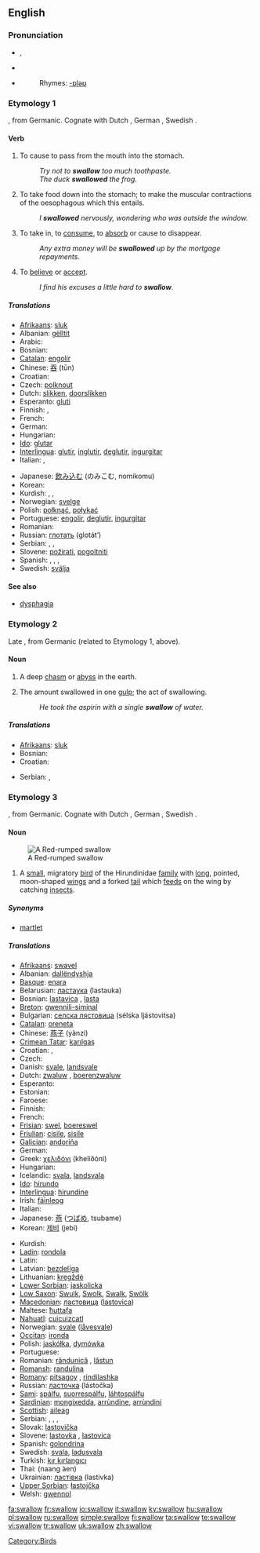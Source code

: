 ==English==

===Pronunciation===
* {{a|UK}} {{IPA|/ˈswɒləʊ/}}, {{SAMPA|/"swQl@U/}}
* {{a|US}} {{IPA|/ˈswɑ.loʊ/}}
* {{audio|en-us-swallow.ogg|Audio (US)}}
*: Rhymes: [[Rhymes:English:-ɒləʊ|-ɒləʊ]]

===Etymology 1===
{{OE.}} {{term|swelgan|swelġan}}, from Germanic.  Cognate with Dutch {{term|zwelgen}}, German {{term|schwelgen}}, Swedish {{term|svälja}}.

====Verb====
{{en-verb}}

# {{transitive}} To cause to pass from the mouth into the stomach.
#: ''Try not to '''swallow''' too much toothpaste.''
#: ''The duck '''swallowed''' the frog.''
# {{intransitive}} To take food down into the stomach; to make the muscular contractions of the oesophagous which this entails.
#: ''I '''swallowed''' nervously, wondering who was outside the window.''
# {{transitive}} To take in, to [[consume]], to [[absorb]] or cause to disappear.
#: ''Any extra money will be '''swallowed''' up by the mortgage repayments.''
# {{transitive}} To [[believe]] or [[accept]].
#: ''I find his excuses a little hard to '''swallow'''.''

=====Translations=====
{{trans-top|to cause pass from the mouth into the stomach}}
* [[Afrikaans]]: [[sluk]]
* Albanian: [[gëlltit]]
* Arabic: {{ARchar|[[جرع]]}} {{unicode|(járaʕa)}}
* Bosnian: {{t-|bs|gutati}} <!-- The following tag and the corresponding perfective/imperfective forms belong in the Bosnian entries: (''[[impf.]]''), [[progutati]] (''[[pf.]]'') -->
* [[Catalan]]: [[engolir]]
* Chinese: [[吞]] (tūn)
* Croatian: {{t-|hr|gutati}} <!-- The following tag and the corresponding perfective/imperfective forms belong in the Croatian entries: (''[[impf.]]''), [[progutati]] (''[[pf.]]'') -->
* Czech: [[polknout]]
* Dutch: [[slikken]], [[doorslikken]]
* Esperanto: [[gluti]]
* Finnish: {{t-|fi|niellä}}, {{t-|fi|nielaista}}
* French: {{t+|fr|avaler}}
* German: {{t-|de|schlucken}}
* Hungarian: {{t+|hu|nyel}}
* [[Ido]]: [[glutar]]
* [[Interlingua]]: [[glutir]], [[inglutir]], [[deglutir]], [[ingurgitar]]
* Italian: {{t+|it|deglutire}}, {{t+|it|inghiottire}}
{{trans-mid}}
* Japanese: [[飲み込む]] (のみこむ, nomikomu)
* Korean: {{t|ko|삼키다|tr=samkida|sc=Hang}}
* Kurdish: {{t|ku|daqurtandin}}, {{t|ku|daûrandin}}, {{t|ku|dabilandin}}
* Norwegian: [[svelge]]
* Polish: [[połknąć]], [[połykać]]
* Portuguese: [[engolir]], [[deglutir]], [[ingurgitar]]
* Romanian: {{t-|ro|înghiţi}}
* Russian: [[глотать]] (glotát’)
* Serbian: {{t-|sr|гутати|sc=Cyrl}}, {{t-|sr|gutati}}, <!-- The following tag and perfective/imperfective pairs belong in the Serbian entry: (''[[impf.]]''), [[прогутати]] (''[[pf.]]'') -->
* Slovene: [[požirati]], [[pogoltniti]]
* Spanish: {{t-|es|tragar}}, {{t|es|engullir}}, {{t|es|deglutir}}, {{t|es|ingurgitar}}
* Swedish: [[svälja]]
{{trans-bottom}}

====See also====
* [[dysphagia]]

===Etymology 2===
Late {{OE.}} {{term|swelg||gulf, chasm}}, from Germanic (related to Etymology 1, above).

====Noun====
{{en-noun}}

# {{archaic}} A deep [[chasm]] or [[abyss]] in the earth.
# The amount swallowed in one [[gulp]]; the act of swallowing.
#: ''He took the aspirin with a single '''swallow''' of water.''

=====Translations=====
{{trans-top|amount swallowed}}
* [[Afrikaans]]: [[sluk]]
* Bosnian: {{t-|bs|gutljaj|m}}
* Croatian: {{t-|hr|gutljaj|m}}
{{trans-mid}}
* Serbian: {{t-|sr|гутљај|m|sc=Cyrl}}, {{t-|sr|gutljaj|m}}
{{trans-bottom}}

===Etymology 3===
{{OE.}} {{term|swealwe}}, from Germanic.  Cognate with Dutch {{term|zwaluw}}, German {{term|Schwalbe}}, Swedish {{term|svala}}.

====Noun====
{{en-noun}}
{{wikipedia}}
[[Image:Hirundo daurica.jpg|thumb|A Red-rumped swallow]]

# A [[small]], migratory [[bird]] of the Hirundinidae [[family]] with [[long]], pointed, moon-shaped [[wing]]s and a forked [[tail]] which [[feed]]s on the wing by catching [[insect]]s.

=====Synonyms=====
* {{sense|small bird of Hirundunudae}} [[martlet]]

=====Translations=====
{{trans-top|bird}}
* [[Afrikaans]]: [[swavel]]
* Albanian: [[dallëndyshja]]
* [[Basque]]: [[enara]]
* Belarusian: [[ластаука]] (lastauka) {{f}}
* Bosnian: [[lastavica]] {{f}}, [[lasta]] {{f}}
* [[Breton]]: [[gwennili-siminal]]
* Bulgarian: [[селска лястовица]] (sélska ljástovitsa) {{f}}
* [[Catalan]]: [[oreneta]] {{f}}
* Chinese: [[燕子]] (yànzi)
* [[Crimean Tatar]]: [[karılgaş]]
* Croatian: {{t|hr|lastavica|f}}, {{t-|hr|lasta|f}}
* Czech: {{t-|cs|vlaštovka|f}}
* Danish: [[svale]], [[landsvale]]
* Dutch: [[zwaluw]] {{f}}, [[boerenzwaluw]] {{f}}
* Esperanto: {{t-|eo|hirundo|xs=Esperanto}}
* Estonian: {{t+|et|pääsuke}}
* Faroese: {{t-|fo|svala|xs=Faroese}}
* Finnish: {{t-|fi|pääskynen}}
* French: {{t|fr|hirondelle|f}}
* [[Frisian]]: [[swel]], [[boereswel]]
* [[Friulian]]: [[cisile]], [[sisile]]
* [[Galician]]: [[andoriña]] {{f}}
* German: {{t+|de|Schwalbe|f}}
* Greek: [[χελιδόνι]] (kheliðóni)
* Hungarian: {{t+|hu|fecske}}
* Icelandic: [[svala]], [[landsvala]]
* [[Ido]]: [[hirundo]]
* [[Interlingua]]: [[hirundine]]
* Irish: [[fáinleog]]
* Italian: {{t+|it|rondine}}
* Japanese: [[燕]] ([[つばめ]], tsubame)
* Korean: [[제비]] (jebi)
{{trans-mid}}
* Kurdish: {{KUchar|[[په‌ڕه‌سێلکه‌]]}}
* [[Ladin]]: [[rondola]]
* Latin: {{t-|la|hirundo}}
* Latvian: [[bezdelīga]]
* Lithuanian: [[kregždė]] {{f}}
* [[Lower Sorbian]]: [[jaskolicka]]
* [[Low Saxon]]: [[Swulk]], [[Swolk]], [[Swalk]], [[Swölk]] {{f}}
* [[Macedonian]]: [[ластовица]] ([[lastovica]]) {{f}}
* Maltese: [[ħuttafa]]
* [[Nahuatl]]: [[cuicuizcatl]]
* Norwegian: [[svale]] ([[låvesvale]])
* [[Occitan]]: [[ironda]]
* Polish: [[jaskółka]], [[dymówka]]
* Portuguese: {{t-|pt|andorinha|f}}
* Romanian: [[rândunică]] {{f}}, [[lăstun]] {{m}}
* [[Romansh]]: [[randulina]]
* [[Romany]]: [[pitsagoy]] {{m}}, [[rindilashka]] {{f}}
* Russian: [[ласточка]] (lástočka) {{f}}
* [[Sami]]: [[spálfu]], [[suorrespálfu]], [[láhtospálfu]]
* [[Sardinian]]: [[mongixedda]], [[arrùndine]], [[arrùndini]]
* [[Scottish]]: [[aileag]]
* Serbian: {{t|sr|ластавица|f|sc=Cyrl}}, {{t|sr|lastavica|f}}, {{t|sr|ласта|f|sc=Cyrl}}, {{t-|sr|lasta|f}}
* Slovak: [[lastovička]] {{f}}
* Slovene: [[lastovka]] {{f}}, [[lastovica]] {{f}}
* Spanish: [[golondrina]] {{f}}
* Swedish: [[svala]], [[ladusvala]]
* Turkish: [[kır kırlangıcı]]
* Thai: {{THchar|[[นางแอ่น]]}} (naang àen)
* Ukrainian: [[ластівка]] (lastivka) {{f}}
* [[Upper Sorbian]]: [[łastojčka]]
* Welsh: [[gwennol]]
{{trans-bottom}}

[[Category:Birds]]

[[fa:swallow]]
[[fr:swallow]]
[[io:swallow]]
[[it:swallow]]
[[ky:swallow]]
[[hu:swallow]]
[[pl:swallow]]
[[ru:swallow]]
[[simple:swallow]]
[[fi:swallow]]
[[ta:swallow]]
[[te:swallow]]
[[vi:swallow]]
[[tr:swallow]]
[[uk:swallow]]
[[zh:swallow]]